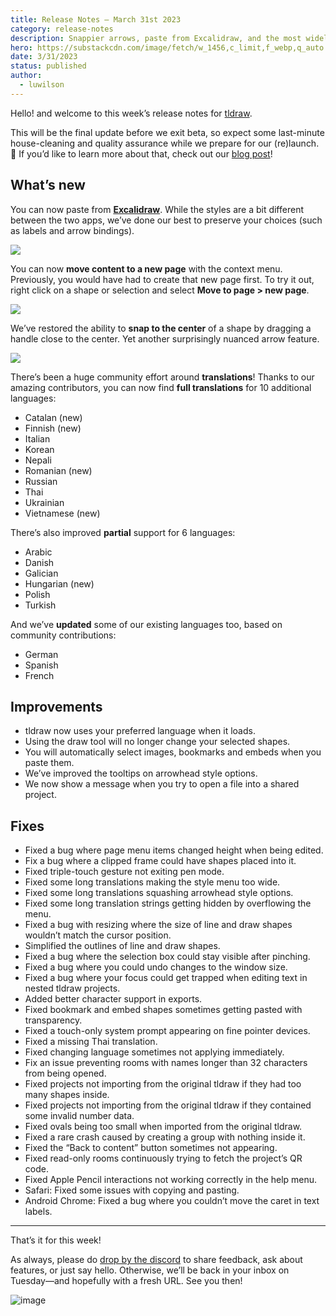 ```yaml
---
title: Release Notes – March 31st 2023
category: release-notes
description: Snappier arrows, paste from Excalidraw, and the most widely translated whiteboard application in the world (maybe).
hero: https://substackcdn.com/image/fetch/w_1456,c_limit,f_webp,q_auto:good,fl_progressive:steep/https%3A%2F%2Fsubstack-post-media.s3.amazonaws.com%2Fpublic%2Fimages%2F9ab23933-1c70-4037-8195-dadbeffac444_2238x1148.png
date: 3/31/2023
status: published
author:
  - luwilson
---
```


Hello! and welcome to this week’s release notes for [tldraw](https://beta.tldraw.com).

This will be the final update before we exit beta, so expect some last-minute house-cleaning and quality assurance while we prepare for our (re)launch. 🚀 If you’d like to learn more about that, check out our [blog post](https://tldraw.substack.com/p/tldraws-upcoming-re-launch)!

## What’s new

You can now paste from **[Excalidraw](https://excalidraw.com/)**. While the styles are a bit different between the two apps, we’ve done our best to preserve your choices (such as labels and arrow bindings).

![](https://substackcdn.com/image/fetch/w_1456,c_limit,f_auto,q_auto:good,fl_progressive:steep/https%3A%2F%2Fsubstack-post-media.s3.amazonaws.com%2Fpublic%2Fimages%2Fa96aee0d-8386-430d-8a2c-302471b0ad4f_720x406.gif)

You can now **move content to a new page** with the context menu. Previously, you would have had to create that new page first. To try it out, right click on a shape or selection and select **Move to page > new page**.

![](https://substackcdn.com/image/fetch/w_1456,c_limit,f_auto,q_auto:good,fl_progressive:steep/https%3A%2F%2Fsubstack-post-media.s3.amazonaws.com%2Fpublic%2Fimages%2F14df18c7-9b5b-46f4-b3fc-3e9453a56fd0_1384x796.png)

We’ve restored the ability to **snap to the center** of a shape by dragging a handle close to the center. Yet another surprisingly nuanced arrow feature.

![](https://substackcdn.com/image/fetch/w_1456,c_limit,f_auto,q_auto:good,fl_progressive:steep/https%3A%2F%2Fsubstack-post-media.s3.amazonaws.com%2Fpublic%2Fimages%2Fd143ab6b-7c81-46fd-8f25-6f243e6a6abf_720x406.gif)

There’s been a huge community effort around **translations**! Thanks to our amazing contributors, you can now find **full translations** for 10 additional languages:

- Catalan (new)
- Finnish (new)
- Italian
- Korean
- Nepali
- Romanian (new)
- Russian
- Thai
- Ukrainian
- Vietnamese (new)

There’s also improved **partial** support for 6 languages:

- Arabic
- Danish
- Galician
- Hungarian (new)
- Polish
- Turkish

And we’ve **updated** some of our existing languages too, based on community contributions:

- German
- Spanish
- French

## Improvements

- tldraw now uses your preferred language when it loads.
- Using the draw tool will no longer change your selected shapes.
- You will automatically select images, bookmarks and embeds when you paste them.
- We’ve improved the tooltips on arrowhead style options.
- We now show a message when you try to open a file into a shared project.

## Fixes

- Fixed a bug where page menu items changed height when being edited.
- Fix a bug where a clipped frame could have shapes placed into it.
- Fixed triple-touch gesture not exiting pen mode.
- Fixed some long translations making the style menu too wide.
- Fixed some long translations squashing arrowhead style options.
- Fixed some long translation strings getting hidden by overflowing the menu.
- Fixed a bug with resizing where the size of line and draw shapes wouldn’t match the cursor position.
- Simplified the outlines of line and draw shapes.
- Fixed a bug where the selection box could stay visible after pinching.
- Fixed a bug where you could undo changes to the window size.
- Fixed a bug where your focus could get trapped when editing text in nested tldraw projects.
- Added better character support in exports.
- Fixed bookmark and embed shapes sometimes getting pasted with transparency.
- Fixed a touch-only system prompt appearing on fine pointer devices.
- Fixed a missing Thai translation.
- Fixed changing language sometimes not applying immediately.
- Fix an issue preventing rooms with names longer than 32 characters from being opened.
- Fixed projects not importing from the original tldraw if they had too many shapes inside.
- Fixed projects not importing from the original tldraw if they contained some invalid number data.
- Fixed ovals being too small when imported from the original tldraw.
- Fixed a rare crash caused by creating a group with nothing inside it.
- Fixed the “Back to content” button sometimes not appearing.
- Fixed read-only rooms continuously trying to fetch the project’s QR code.
- Fixed Apple Pencil interactions not working correctly in the help menu.
- Safari: Fixed some issues with copying and pasting.
- Android Chrome: Fixed a bug where you couldn’t move the caret in text labels.

---

That’s it for this week!

As always, please do [drop by the discord](https://discord.gg/Up7bFHPstc) to share feedback, ask about features, or just say hello. Otherwise, we’ll be back in your inbox on Tuesday—and hopefully with a fresh URL. See you then!

![image](https://substackcdn.com/image/fetch/w_1456,c_limit,f_auto,q_auto:good,fl_progressive:steep/https%3A%2F%2Fsubstack-post-media.s3.amazonaws.com%2Fpublic%2Fimages%2F8a301598-b4cc-4cb6-8a9e-3f2ed3b176ca_1958x1114.png)

